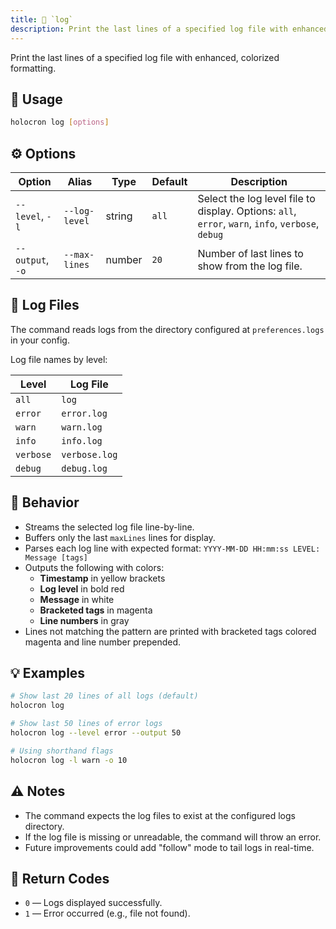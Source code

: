```yaml
---
title: 📜 `log`
description: Print the last lines of a specified log file with enhanced, colorized formatting.
---
```


Print the last lines of a specified log file with enhanced, colorized formatting.

## 🧪 Usage

```bash
holocron log [options]
```

## ⚙️ Options

| Option           | Alias         | Type   | Default | Description                                                                                       |
| ---------------- | ------------- | ------ | ------- | ------------------------------------------------------------------------------------------------- |
| `--level`, `-l`  | `--log-level` | string | `all`   | Select the log level file to display. Options: `all`, `error`, `warn`, `info`, `verbose`, `debug` |
| `--output`, `-o` | `--max-lines` | number | `20`    | Number of last lines to show from the log file.                                                   |

## 📂 Log Files

The command reads logs from the directory configured at `preferences.logs` in your config.

Log file names by level:

| Level     | Log File      |
| --------- | ------------- |
| `all`     | `log`         |
| `error`   | `error.log`   |
| `warn`    | `warn.log`    |
| `info`    | `info.log`    |
| `verbose` | `verbose.log` |
| `debug`   | `debug.log`   |

## 🧠 Behavior

- Streams the selected log file line-by-line.
- Buffers only the last `maxLines` lines for display.
- Parses each log line with expected format: `YYYY-MM-DD HH:mm:ss LEVEL: Message [tags]`
- Outputs the following with colors:
	- **Timestamp** in yellow brackets
	- **Log level** in bold red
	- **Message** in white
	- **Bracketed tags** in magenta
	- **Line numbers** in gray
- Lines not matching the pattern are printed with bracketed tags colored magenta and line number prepended.

## 💡 Examples

```bash
# Show last 20 lines of all logs (default)
holocron log

# Show last 50 lines of error logs
holocron log --level error --output 50

# Using shorthand flags
holocron log -l warn -o 10
```

## ⚠️ Notes

- The command expects the log files to exist at the configured logs directory.
- If the log file is missing or unreadable, the command will throw an error.
- Future improvements could add "follow" mode to tail logs in real-time.

## 🧵 Return Codes

- `0` — Logs displayed successfully.
- `1` — Error occurred (e.g., file not found).
